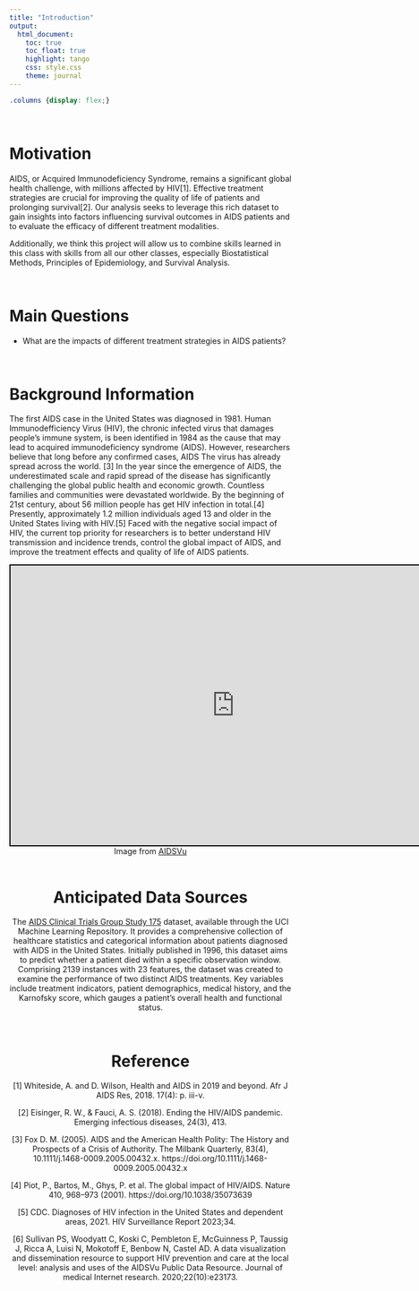```yaml
---
title: "Introduction"
output: 
  html_document:
    toc: true
    toc_float: true
    highlight: tango
    css: style.css
    theme: journal
---
```


```css
.columns {display: flex;}
```


\ \par
# Motivation

AIDS, or Acquired Immunodeficiency Syndrome, remains a significant global health challenge, with millions affected by HIV[1]. Effective treatment strategies are crucial for improving the quality of life of patients and prolonging survival[2]. Our analysis seeks to leverage this rich dataset to gain insights into factors influencing survival outcomes in AIDS patients and to evaluate the efficacy of different treatment modalities.

Additionally, we think this project will allow us to combine skills learned in this class with skills from all our other classes, especially Biostatistical Methods, Principles of Epidemiology, and Survival Analysis.


\ \par
# Main Questions

* What are the impacts of different treatment strategies in AIDS patients?


\ \par
# Background Information

The first AIDS case in the United States was diagnosed in 1981. Human Immunodefficiency Virus (HIV), the chronic infected virus that damages people's immune system, is been identified in 1984 as the cause that may lead to acquired immunodeficiency syndrome (AIDS). However, researchers believe that long before any confirmed cases, AIDS The virus has already spread across the world. [3] In the year since the emergence of AIDS, the underestimated scale and rapid spread of the disease has significantly challenging the global public health and economic growth. Countless families and communities were devastated worldwide. By the beginning of 21st century, about 56 million people has get HIV infection in total.[4] Presently, approximately 1.2 million individuals aged 13 and older in the United States living with HIV.[5] Faced with the negative social impact of HIV, the current top priority for researchers is to better understand HIV transmission and incidence trends, control the global impact of AIDS, and improve the treatment effects and quality of life of AIDS patients.

<center>

<iframe src="https://map.aidsvu.org/county-frame?datatype=prevalence&ratescases=rates&filters=overall&area=All&basemap=cjjopfjjb03ag2rpnrv3w5k62&year=hidden&countytype=all"width='800' height='500' style='border:2px solid black;' ></iframe>

<center>

<center>
Image from [AIDSVu](https://map.aidsvu.org/map#)
<center>


\ \par
# Anticipated Data Sources

The [AIDS Clinical Trials Group Study 175](https://archive.ics.uci.edu/dataset/890/aids+clinical+trials+group+study+175) dataset, available through the UCI Machine Learning Repository. It provides a comprehensive collection of healthcare statistics and categorical information about patients diagnosed with AIDS in the United States. Initially published in 1996, this dataset aims to predict whether a patient died within a specific observation window. Comprising 2139 instances with 23 features, the dataset was created to examine the performance of two distinct AIDS treatments. Key variables include treatment indicators, patient demographics, medical history, and the Karnofsky score, which gauges a patient's overall health and functional status.



\ \par
# Reference

[1] Whiteside, A. and D. Wilson, Health and AIDS in 2019 and beyond. Afr J AIDS Res, 2018. 17(4): p. iii-v.

[2] Eisinger, R. W., & Fauci, A. S. (2018). Ending the HIV/AIDS pandemic. Emerging infectious diseases, 24(3), 413.

[3] Fox D. M. (2005). AIDS and the American Health Polity: The History and Prospects of a Crisis of Authority. The Milbank Quarterly, 83(4), 10.1111/j.1468-0009.2005.00432.x. https://doi.org/10.1111/j.1468-0009.2005.00432.x

[4] Piot, P., Bartos, M., Ghys, P. et al. The global impact of HIV/AIDS. Nature 410, 968–973 (2001). https://doi.org/10.1038/35073639

[5] CDC. Diagnoses of HIV infection in the United States and dependent areas, 2021. HIV Surveillance Report 2023;34.

[6] Sullivan PS, Woodyatt C, Koski C, Pembleton E, McGuinness P, Taussig J, Ricca A, Luisi N, Mokotoff E, Benbow N, Castel AD. A data visualization and dissemination resource to support HIV prevention and care at the local level: analysis and uses of the AIDSVu Public Data Resource. Journal of medical Internet research. 2020;22(10):e23173.



